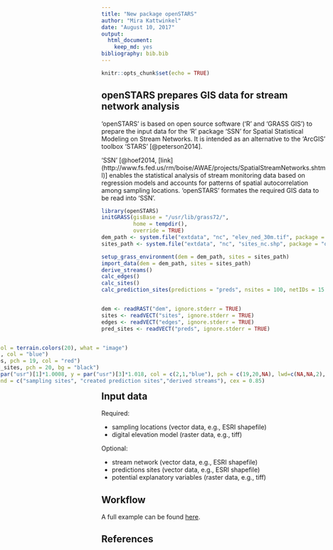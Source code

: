 ```yaml
---
title: "New package openSTARS"
author: "Mira Kattwinkel"
date: "August 10, 2017"
output:
  html_document:
    keep_md: yes
bibliography: bib.bib
---
```


```r
knitr::opts_chunk$set(echo = TRUE)
```

## openSTARS prepares GIS data for stream network analysis
'openSTARS' is based on open source software ('R' and 'GRASS GIS') to prepare the
input data for the 'R' package 'SSN' for Spatial Statistical Modeling on Stream Networks.
It is intended as an alternative to the 'ArcGIS' toolbox 'STARS' [@peterson2014]. 

'SSN' [@hoef2014, [link](http://www.fs.fed.us/rm/boise/AWAE/projects/SpatialStreamNetworks.shtml)]
enables the statistical analysis of stream monitoring data based on regression models
and accounts for patterns of spatial autocorrelation among sampling locations.
'openSTARS' formates the required GIS data to be read into 'SSN'.

```r
library(openSTARS)
initGRASS(gisBase = "/usr/lib/grass72/",
          home = tempdir(),
          override = TRUE)
dem_path <- system.file("extdata", "nc", "elev_ned_30m.tif", package = "openSTARS")
sites_path <- system.file("extdata", "nc", "sites_nc.shp", package = "openSTARS")

setup_grass_environment(dem = dem_path, sites = sites_path)
import_data(dem = dem_path, sites = sites_path)
derive_streams()
calc_edges()
calc_sites()
calc_prediction_sites(predictions = "preds", nsites = 100, netIDs = 15 )


dem <- readRAST("dem", ignore.stderr = TRUE)
sites <- readVECT("sites", ignore.stderr = TRUE)
edges <- readVECT("edges", ignore.stderr = TRUE)
pred_sites <- readVECT("preds", ignore.stderr = TRUE)

```

<div style = "float:right; position: relative;"> 
``` r
plot(dem, col = terrain.colors(20), what = "image")
lines(edges, col = "blue")
points(sites, pch = 19, col = "red")
points(pred_sites, pch = 20, bg = "black")
legend(x = par("usr")[1]*1.0008, y = par("usr")[3]*1.018, col = c(2,1,"blue"), pch = c(19,20,NA), lwd=c(NA,NA,2),
       legend = c("sampling sites", "created prediction sites","derived streams"), cex = 0.85)
```
</div>

## Input data
Required:

* sampling locations (vector data, e.g., ESRI shapefile)
* digital elevation model (raster data, e.g., tiff)

Optional:

* stream network (vector data, e.g., ESRI shapefile)
* predictions sites (vector data, e.g., ESRI shapefile)
* potential explanatory variables (raster data, e.g., tiff)

## Workflow
A full example can be found [here](https://github.com/MiKatt/openSTARS/blob/master/README.md).

## References